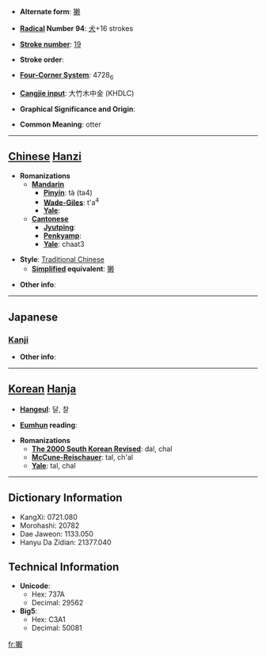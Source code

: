 * '''Alternate form''': [[獭]]

* '''[[Wiktionary:Chinese radical index| Radical]] Number 94''': [[Wiktionary:Chinese radical index 犬|犬]]+16 strokes

* '''[[Wiktionary:Chinese total strokes index|Stroke number]]''': [[Wiktionary:Chinese total strokes index 19|19]]

* '''Stroke order''': 

* '''[[Wiktionary:Chinese four corner index|Four-Corner System]]''': 4728<sub>6</sub>

* '''[[Wiktionary:Chinese Cangjie index|Cangjie input]]''': 大竹木中金 (KHDLC)

* '''Graphical Significance and Origin''': 

* '''Common Meaning''': otter

----

== [[Chinese]] [[Hanzi]] ==

* '''Romanizations'''
** '''[[Mandarin]]'''
*** '''[[Pinyin]]''': tà (ta4)
*** '''[[Wade-Giles]]''': t'a<sup>4</sup>
*** '''[[Yale]]''': 
** '''[[Cantonese]]'''
*** '''[[Jyutping]]''':
*** '''[[Penkyamp]]''': 
*** '''[[Yale]]''': chaat3

* '''Style''': [[Traditional Chinese]] 
** '''[[Simplified Chinese|Simplified]] equivalent''': [[獭]]

* '''Other info''': 

----

==Japanese==
===[[Kanji]]===
{{kanji|on readings=[[だつ]] (datsu), [[たつ]] (tatsu)
|kun readings=[[かわうそ]] (kawauso)
}}

* '''Other info''':  

----

== [[Korean]] [[Hanja]] ==

* '''[[Hangeul]]''': 달, 찰

* '''[[Eumhun]] reading''': 

* '''Romanizations'''
** '''[[The 2000 South Korean Revised Romanization|The 2000 South Korean Revised]]''': dal, chal
** '''[[McCune-Reischauer]]''': tal, ch'al
** '''[[Yale]]''': tal, chal

----

== Dictionary Information ==

* KangXi: 0721.080
* Morohashi: 20782
* Dae Jaweon: 1133.050
* Hanyu Da Zidian: 21377.040

== Technical Information ==

* '''Unicode''':
** Hex: 737A
** Decimal: 29562
* '''Big5''':
** Hex: C3A1
** Decimal: 50081

[[fr:獺]]